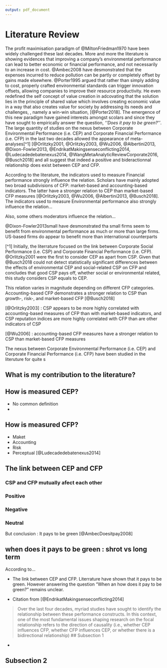 ```yaml
---
output: pdf_document
---
```



# Literature Review

The profit maximisation paradigm of @MiltonFriedman1970 have been widely challenged these last decades. More and more the literature is showing evidences that improving a company’s environmental performance can lead to better economic or financial performance, and not necessarily to an increase in cost. @Ambec2008 have desmonstrated that the expenses incurred to reduce pollution can be partly or completely offset by gains made elsewhere. @Porter1995 argued that rather than simply adding to cost, properly crafted environmental standards can trigger innovation offsets, allowing companies to improve their resource productivity. He even redefined the self concept of value creation in adcovating that the solution lies in the principle of shared value which involves creating economic value in a way that also creates value for society by addressing its needs and challenges, , namely a win-win situation, [@Porter2018]. The emergence of this new paradigm have gained interests amongst scolars and since they have sought to empirically answer the question, *‘‘Does it pay to be green?’’*. The large quantity of studies on the nexus between Corporate Environmental Performance (i.e. CEP) and Corporate Financial Performance (i.e. CFP) in the last two decades allowed the appearance of meta-analyses[^1]  [@Orlitzky2001, @Orlitzky2003, @Wu2006, @Albertini2013, @Dixon-Fowler2013, @EndrikatMakingsenseconflicting2014, @Ludecadedebatenexus2014, @WangMetaAnalyticReviewCorporate2016, @Busch2018] and all suggest that indeed a positive and bideractionnal relationship does exist between CEP and CFP. 

According to the literature, the indicators used to measure Financial performance strongly influence the relation. Scholars have mainly adopted two broad subdivisions of CFP: market-based and accounting-based indicators. The latter have a stronger relation to CEP than market-based CFP measures [@Orlitzky2003, @Wu2006, @Albertini2013, @Busch2018]. The indicators used to measure Environmental performance also strongly influence the relation...


Also, some others moderators influence the relation...














@Dixon-Fowler2013small have desmonstrated tha small firms seem to benefit from environmental performance as much or more than large firms. US-based firms do appear to benefit more than international counterparts







[^1] Initially, the literrature focused on the link between Corporate Social Performance (i.e. CSP) and Corporate Financial Performance (i.e. CFP). @Orlitzky2001 were the first to consider CEP as apart from CSP. Given that @Busch2018 could not detect statistically significant differences between the effects of environmental CEP and social-related CSP on CFP and concludes that good CSP pays off, whether social or environmental related, this study considers CSP equals to CEP. 





This relation varies in magnitude depending on different CFP categories. Accounting-based CFP demonstrates a stronger relation to CSP than growth-, risk-, and market-based CFP [@Busch2018]


[@Orlitzky2003] : CSP appears to be more highly correlated with accounting-based measures of CFP than with market-based indicators, and CSP reputation indices are more highly correlated with CFP than are other indicators of CSP

[@Wu2006] : accounting-based CFP measures have a stronger relation to CSP than market-based CFP measures 


The nexus between Corporate Environmental Performance (i.e. CEP) and Corporate Financial Performance (i.e. CFP) have been studied in the literuture for quite s

## What is my contribution to the literature?

## How is measured CEP?

- No common definition
- 
  
## How is measured CFP?

- Maket 
- Accounting
- Risk 
- Perceptual [@Ludecadedebatenexus2014]

## The link between CEP and CFP

### CSP and CFP mutually afect each other
### Positive
### Negative
### Neutral

But conclusion : It pays to be green [@AmbecDoesitpay2008]

## when does it pays to be green : shrot vs long term

According to...


* The link between CEP and CFP. Literrature have shown that it pays to be green. However answering the question "When an how does it pay to be green?" remains unclear. 

* Citation from [@EndrikatMakingsenseconflicting2014]

> Over the last four decades, myriad studies have sought to identify the relationship
between these performance constructs. In this context, one of the most fundamental issues shaping research on the focal relationship refers to the direction of causality (i.e., whether CEP influences CFP, whether CFP influences CEP, or whether there is a
bidirectional relationship)
## Subsection 1

* 

## Subsection 2